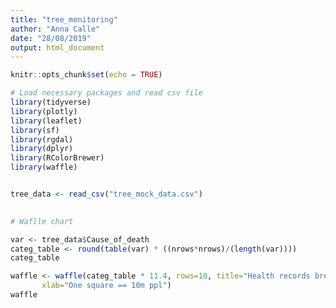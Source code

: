 ```yaml
---
title: "tree_monitoring"
author: "Anna Calle"
date: "28/08/2019"
output: html_document
---
```


```r
knitr::opts_chunk$set(echo = TRUE)
```

```r
# Load necessary packages and read csv file
library(tidyverse)
library(plotly)
library(leaflet)
library(sf)
library(rgdal)
library(dplyr)
library(RColorBrewer)
library(waffle)


tree_data <- read_csv("tree_mock_data.csv")
 

```



```r

# Waflle chart

var <- tree_data$Cause_of_death
categ_table <- round(table(var) * ((nrows*nrows)/(length(var))))
categ_table

waffle <- waffle(categ_table * 11.4, rows=10, title="Health records breaches as fraction of US Population",
       xlab="One square == 10m ppl")
waffle


```

